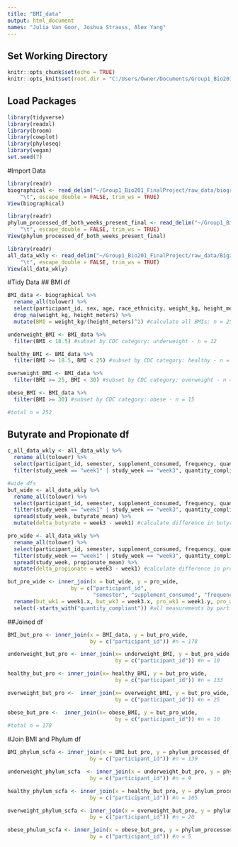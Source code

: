 ```yaml
---
title: "BMI_data"
output: html_document
names: "Julia Van Goor, Joshua Strauss, Alex Yang"
---
```

## Set Working Directory
```r
knitr::opts_chunk$set(echo = TRUE)
knitr::opts_knit$set(root.dir = "C:/Users/Owner/Documents/Group1_Bio201_FinalProject/")
```


## Load Packages
```r
library(tidyverse)
library(readxl)
library(broom)
library(cowplot)
library(phyloseq)
library(vegan)
set.seed(7)
```

#Import Data
```r
library(readr)
biographical <- read_delim("~/Group1_Bio201_FinalProject/raw_data/biographical.txt", 
    "\t", escape_double = FALSE, trim_ws = TRUE)
View(biographical)

library(readr)
phylum_processed_df_both_weeks_present_final <- read_delim("~/Group1_Bio201_FinalProject/Phylum Data Frames/phylum_processed_df_both_weeks_present_final.txt", 
    "\t", escape_double = FALSE, trim_ws = TRUE)
View(phylum_processed_df_both_weeks_present_final)

library(readr)
all_data_wkly <- read_delim("~/Group1_Bio201_FinalProject/raw_data/Bigzipfile/all_data_wkly.txt", 
    "\t", escape_double = FALSE, trim_ws = TRUE)
View(all_data_wkly)

```


#Tidy Data
## BMI df
```r
BMI_data <- biographical %>% 
  rename_all(tolower) %>%
  select(participant_id, sex, age, race_ethnicity, weight_kg, height_meters) %>%
  drop_na(weight_kg, height_meters) %>%
  mutate(BMI = weight_kg/(height_meters)^2) #calculate all BMIs; n = 252

underweight_BMI <- BMI_data %>% 
  filter(BMI < 18.5) #subset by CDC category: underweight - n = 12

healthy_BMI <- BMI_data %>% 
  filter(BMI >= 18.5, BMI < 25) #subset by CDC category: healthy - n = 186

overweight_BMI <- BMI_data %>% 
  filter(BMI >= 25, BMI < 30) #subset by CDC category: overweight - n = 39

obese_BMI <- BMI_data %>% 
  filter(BMI >= 30) #subset by CDC category: obese - n = 15

#total n = 252
```

## Butyrate and Propionate df
```r
c_all_data_wkly <- all_data_wkly %>%
  rename_all(tolower) %>% 
  select(participant_id, semester, supplement_consumed, frequency, quantity_compliant, study_week, butyrate_mean, propionate_mean) %>% #keep only columns of interest
  filter(study_week == "week1" | study_week == "week3", quantity_compliant == "yes") #curated all data weekly: keep only weeks and supplements of interest

#wide dfs
but_wide <- all_data_wkly %>%
  rename_all(tolower) %>% 
  select(participant_id, semester, supplement_consumed, frequency, quantity_compliant, study_week, butyrate_mean) %>% #keep only columns of interest
  filter(study_week == "week1" | study_week == "week3", quantity_compliant == "yes") %>% #keep only weeks of interest, quantity compliant, and 1x
  spread(study_week, butyrate_mean) %>% 
  mutate(delta_butyrate = week3 - week1) #calculate difference in butyrate 

pro_wide <- all_data_wkly %>%
  rename_all(tolower) %>% 
  select(participant_id, semester, supplement_consumed, frequency, quantity_compliant, study_week, propionate_mean) %>% #keep only columns of interest
  filter(study_week == "week1" | study_week == "week3", quantity_compliant == "yes") %>% #keep only weeks of interest, quantity compliant, and 1x
  spread(study_week, propionate_mean) %>% 
  mutate(delta_propionate = week3 - week1) #calculate difference in propionate

but_pro_wide <- inner_join(x = but_wide, y = pro_wide,
                    by = c("participant_id", 
                           "semester", "supplement_consumed", "frequency")) %>%
  rename(but_wk1 = week1.x, but_wk3 = week3.x, pro_wk1 = week1.y, pro_wk3 = week3.y) %>% 
  select(-starts_with("quantity_compliant")) #all measurements by participant ID
```

##Joined df
```r
BMI_but_pro <- inner_join(x = BMI_data, y = but_pro_wide,
                          by = c("participant_id")) #n = 178

underweight_but_pro <- inner_join(x= underweight_BMI, y = but_pro_wide,
                                  by = c("participant_id")) #n = 10

healthy_but_pro <- inner_join(x= healthy_BMI, y = but_pro_wide,
                                  by = c("participant_id")) #n = 133

overweight_but_pro <-  inner_join(x= overweight_BMI, y = but_pro_wide,
                                  by = c("participant_id")) #n = 25

obese_but_pro <-  inner_join(x= obese_BMI, y = but_pro_wide,
                                  by = c("participant_id")) #n = 10
#total n = 178
```

#Join BMI and Phylum df
```r
BMI_phylum_scfa <- inner_join(x = BMI_but_pro, y = phylum_processed_df_both_weeks_present_final,
                          by = c("participant_id")) #n = 139

underweight_phylum_scfa  <- inner_join(x = underweight_but_pro, y = phylum_processed_df_both_weeks_present_final,
                          by = c("participant_id")) #n = 9

healthy_phylum_scfa <- inner_join(x = healthy_but_pro, y = phylum_processed_df_both_weeks_present_final,
                          by = c("participant_id")) #n = 105

overweight_phylum_scfa <- inner_join(x = overweight_but_pro, y = phylum_processed_df_both_weeks_present_final,
                          by = c("participant_id")) #n = 20

obese_phulum_scfa <- inner_join(x = obese_but_pro, y = phylum_processed_df_both_weeks_present_final,
                          by = c("participant_id")) #n = 5
```

